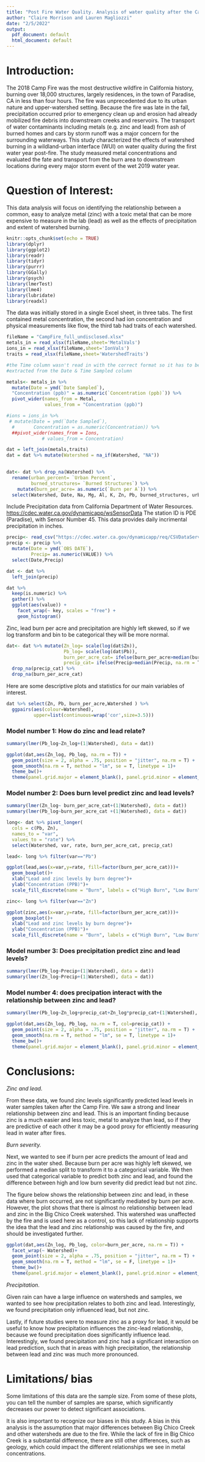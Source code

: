 ```yaml
---
title: "Post Fire Water Quality. Analysis of water quality after the Camp Fire in Paradise, CA"
author: "Claire Morrison and Lauren Magliozzi"
date: "2/5/2022"
output:
  pdf_document: default
  html_document: default
---
```



# Introduction:
The 2018 Camp Fire was the most destructive wildfire in California history, 
burning over 18,000 structures, largely residences, in the town of Paradise, CA 
in less than four hours. The fire was unprecedented due to its urban nature and 
upper-watershed setting. Because the fire was late in the fall, precipitation 
occurred prior to emergency clean up and erosion had already mobilized fire 
debris into downstream creeks and reservoirs. The transport of water 
contaminants including metals (e.g. zinc and lead) from ash of burned homes and 
cars by storm runoff was a major concern for the surrounding waterways. This 
study characterized the effects of watershed burning in a wildland-urban 
interface (WUI) on water quality during the first water year post-fire. The 
study measured metal concentrations and evaluated the fate and transport from
the burn area to downstream locations during every major storm event of the wet 
2019 water year.

# Question of Interest:
This data analysis will focus on identifying the relationship between a common, 
easy to analyze metal (zinc) with a toxic metal that can be more expensive to 
measure in the lab (lead) as well as the effects of precipitation and extent of 
watershed burning.

```r
knitr::opts_chunk$set(echo = TRUE)
library(dplyr)
library(ggplot2)
library(readr)
library(tidyr)
library(purrr)
library(GGally)
library(psych)
library(lmerTest)
library(lme4)
library(lubridate)
library(readxl)
```

The data was initially stored in a single Excel sheet, in three tabs. The first
contained metal concentration, the second had ion concentration and physical 
measurements like flow, the third tab had traits of each watershed.

```r
fileName = "CampFire_full_undisclosed.xlsx"
metals_in = read_xlsx(fileName,sheet='MetalVals')
ions_in = read_xlsx(fileName,sheet='IonVals')
traits = read_xlsx(fileName,sheet='WatershedTraits')
```

```r
#the Time column wasn't read in with the correct format so it has to be 
#extracted from the Date & Time Sampled column

metals<- metals_in %>%
  mutate(Date = ymd(`Date Sampled`),
  "Concentration (ppb)" = as.numeric(`Concentration (ppb)`)) %>%
  pivot_wider(names_from = Metal,
              values_from = "Concentration (ppb)")

#ions = ions_in %>% 
 # mutate(Date = ymd(`Date Sampled`),
  #       Concentration = as.numeric(Concentration)) %>%
  ##pivot_wider(names_from = Ions,
             # values_from = Concentration)

dat = left_join(metals,traits)
dat = dat %>% mutate(Watershed = na_if(Watershed, "NA"))
  

```

```r

dat<- dat %>% drop_na(Watershed) %>%
  rename(urban_percent= `Urban Percent`,
         burned_structures= `Burned Structures`) %>%
    mutate(burn_per_acre= as.numeric(`Burn per A`)) %>%
  select(Watershed, Date, Na, Mg, Al, K, Zn, Pb, burned_structures, urban_percent, burn_per_acre) 


```

Include Precipitation data from California Department of Water Resources.  
<https://cdec.water.ca.gov/dynamicapp/wsSensorData>
The station ID is PDE (Paradise), with Sensor Number 45. This data provides 
daily incrimental precipitation in inches.
```r
precip<- read_csv("https://cdec.water.ca.gov/dynamicapp/req/CSVDataServlet?Stations=PDE&SensorNums=45&dur_code=D&Start=2018-01-11&End=2019-05-31")
precip <- precip %>%
  mutate(Date = ymd(`OBS DATE`),
         Precip= as.numeric(VALUE)) %>%
  select(Date,Precip)

dat <- dat %>%
  left_join(precip)
```

```r

dat %>%
  keep(is.numeric) %>% 
  gather() %>% 
  ggplot(aes(value)) +
    facet_wrap(~ key, scales = "free") +
    geom_histogram()

```

Zinc, lead burn per acre and precipitation are highly left skewed, so if we log transform and bin to be categorical they will be more normal. 

```r
dat<- dat %>% mutate(Zn_log= scale(log(dat$Zn)),
                     Pb_log= scale(log(dat$Pb)), 
                     burn_per_acre_cat= ifelse(burn_per_acre>median(burn_per_acre, na.rm = T), "High Burn", "Low Burn"),
                     precip_cat= ifelse(Precip>median(Precip, na.rm = T), "High Precip", "Low Precip")) %>% 
  drop_na(precip_cat) %>%
  drop_na(burn_per_acre_cat)
```

Here are some descriptive plots and statistics for our main variables of interest.

```r

dat %>% select(Zn, Pb, burn_per_acre,Watershed ) %>%
  ggpairs(aes(colour=Watershed),
          upper=list(continuous=wrap('cor',size=3.5)))


```

### Model number 1: How do zinc and lead relate?
```r

summary(lmer(Pb_log~Zn_log+(1|Watershed), data = dat))

```

```r
ggplot(dat,aes(Zn_log, Pb_log, na.rm = T)) +
  geom_point(size = 2, alpha = .75, position = "jitter", na.rm = T) +
  geom_smooth(na.rm = T, method = "lm", se = T, linetype = 1)+
  theme_bw()+
  theme(panel.grid.major = element_blank(), panel.grid.minor = element_blank())

```

### Model number 2: Does burn level predict zinc and lead levels?

```r

summary(lmer(Zn_log~ burn_per_acre_cat+(1|Watershed), data = dat))
summary(lmer(Pb_log~burn_per_acre_cat +(1|Watershed), data = dat))

```

```r
long<- dat %>% pivot_longer(
  cols = c(Pb, Zn), 
  names_to = "var", 
  values_to = "rate") %>%
  select(Watershed, var, rate, burn_per_acre_cat, precip_cat)

lead<- long %>% filter(var=="Pb")

ggplot(lead,aes(x=var,y=rate, fill=factor(burn_per_acre_cat)))+
  geom_boxplot()+
  xlab("Lead and zinc levels by burn degree")+
  ylab("Concentration (PPB)")+
  scale_fill_discrete(name = "Burn", labels = c("High Burn", "Low Burn"))

zinc<- long %>% filter(var=="Zn")

ggplot(zinc,aes(x=var,y=rate, fill=factor(burn_per_acre_cat)))+
  geom_boxplot()+
  xlab("Lead and zinc levels by burn degree")+
  ylab("Concentration (PPB)")+
  scale_fill_discrete(name = "Burn", labels = c("High Burn", "Low Burn"))
```

### Model number 3: Does precipitation predict zinc and lead levels?

```r

summary(lmer(Pb_log~Precip+(1|Watershed), data = dat))
summary(lmer(Zn_log~Precip+(1|Watershed), data = dat))

```

### Model number 4: does precipation interact with the relationship between zinc and lead?

```r

summary(lmer(Pb_log~Zn_log+precip_cat+Zn_log*precip_cat+(1|Watershed), data = dat))

```

```r

ggplot(dat,aes(Zn_log, Pb_log, na.rm = T, col=precip_cat)) +
  geom_point(size = 2, alpha = .75, position = "jitter", na.rm = T) +
  geom_smooth(na.rm = T, method = "lm", se = T, linetype = 1)+
  theme_bw()+
  theme(panel.grid.major = element_blank(), panel.grid.minor = element_blank())


```


# Conclusions: 

*Zinc and lead.*

From these data, we found zinc levels significantly predicted lead levels in water samples taken after the Camp Fire. We saw a strong and linear relationship between zinc and lead. This is an important finding because zinc is a much easier and less toxic, metal to analyze than lead, so if they are predictive of each other it may be a good proxy for efficiently measuring lead in water after fires. 

*Burn severity.*

Next, we wanted to see if burn per acre predicts the amount of lead and zinc in the water shed. Because burn per acre was highly left skewed, we performed a median split to transform it to a categorical variable. We then used that categorical variable to predict both zinc and lead, and found the difference between high and low burn severity did predict lead but not zinc.

The figure below shows the relationship between zinc and lead, in these data where burn occurred, are not significantly mediated by burn per acre. However, the plot shows that there is almost no relationship between lead and zinc in the Big Chico Creek watershed. This watershed was unaffected by the fire and is used here as a control, so this lack of relationship supports the idea that the lead and zinc relationship was caused by the fire, and should be investigated further. 


```r

ggplot(dat,aes(Zn_log, Pb_log, color=burn_per_acre, na.rm = T)) +
  facet_wrap(~ Watershed)+
  geom_point(size = 2, alpha = .75, position = "jitter", na.rm = T) +
  geom_smooth(na.rm = T, method = "lm", se = F, linetype = 1)+
  theme_bw()+
  theme(panel.grid.major = element_blank(), panel.grid.minor = element_blank())

```

*Precipitation.*

Given rain can have a large influence on watersheds and samples, we wanted to see how precipitation relates to both zinc and lead. Interestingly, we found precipitation only influenced lead, but not zinc. 

Lastly, if future studies were to measure zinc as a proxy for lead, it would be useful to know how precipitation influences the zinc-lead relationship, because we found precipitation does significantly influence lead. Interestingly, we found precipitation and zinc had a significant interaction on lead prediction, such that in areas with high precipitation, the relationship between lead and zinc was much more pronounced.  

# Limitations/ bias

Some limitations of this data are the sample size. From some of these plots, you can tell the number of samples are sparse, which significantly decreases our power to detect significant associations.

It is also important to recognize our biases in this study. A bias in this analysis is the assumption that major differences between Big Chico Creek and other watersheds are due to the fire. While the lack of fire in Big Chico Creek is a substantial difference, there are still other differences, such as geology, which could impact the different relationships we see in metal concentrations.

